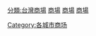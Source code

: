 [[分類:台灣商場|分類:台灣商場]]
[[分類:桃園市經濟|商場]]
[[分類:桃園市建築物|商場]]
[[分類:桃園市旅遊景點|商場]]
[[Category:各城市商场|Category:各城市商场]]